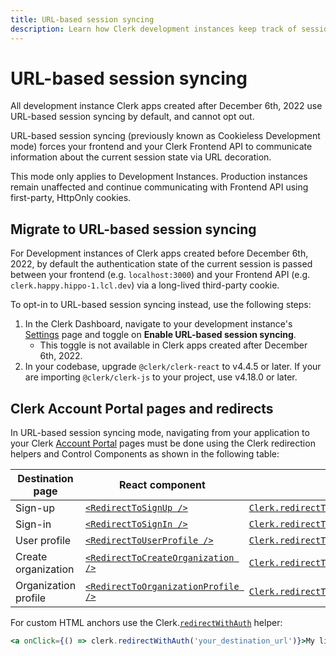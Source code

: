 ```yaml
---
title: URL-based session syncing
description: Learn how Clerk development instances keep track of session state.
---
```


# URL-based session syncing

<Callout type="warning">
All development instance Clerk apps created after December 6th, 2022 use URL-based session syncing by default, and cannot opt out.
</Callout>

URL-based session syncing (previously known as Cookieless Development mode) forces your frontend and your Clerk Frontend API to communicate information about the current session state via URL decoration.

<Callout type="info">
  This mode only applies to Development Instances. Production instances remain unaffected and continue communicating with Frontend API using first-party, HttpOnly cookies.
</Callout>

## Migrate to URL-based session syncing

For Development instances of Clerk apps created before December 6th, 2022, by default the authentication state of the current session is passed between your frontend (e.g. `localhost:3000`) and your Frontend API (e.g. `clerk.happy.hippo-1.lcl.dev`) via a long-lived third-party cookie.

To opt-in to URL-based session syncing instead, use the following steps:

1. In the Clerk Dashboard, navigate to your development instance's [Settings](https://dashboard.clerk.com/last-active?path=settings) page and toggle on **Enable URL-based session syncing**.
    - This toggle is not available in Clerk apps created after December 6th, 2022.
1. In your codebase, upgrade `@clerk/clerk-react` to v4.4.5 or later. If your are importing `@clerk/clerk-js` to your project, use v4.18.0 or later.

## Clerk Account Portal pages and redirects

In URL-based session syncing mode, navigating from your application to your Clerk [Account Portal](/docs/account-portal/overview) pages must be done using the Clerk redirection helpers and Control Components as shown in the following table:

| Destination page | React component | Helper |
| --- | --- | --- |
| Sign-up | [`<RedirectToSignUp />`](/docs/components/control/redirect-to-signup) | [`Clerk.redirectToSignUp()`](/docs/references/javascript/clerk/redirect-methods#redirect-to-sign-up) |
| Sign-in | [`<RedirectToSignIn />`](/docs/components/control/redirect-to-signin) | [`Clerk.redirectToSignIn()`](/docs/references/javascript/clerk/redirect-methods#redirect-to-sign-in) |
| User profile | [`<RedirectToUserProfile />`](/docs/components/control/redirect-to-userprofile) | [`Clerk.redirectToUserProfile()`](/docs/references/javascript/clerk/redirect-methods#redirect-to-user-profile) |
| Create organization | [`<RedirectToCreateOrganization />`](/docs/components/control/redirect-to-createorganization) | [`Clerk.redirectToCreateOrganization()`](/docs/references/javascript/clerk/redirect-methods#redirect-to-create-organization) |
| Organization profile | [`<RedirectToOrganizationProfile />`](/docs/components/control/redirect-to-organizationprofile) | [`Clerk.redirectToOrganizationProfile()`](/docs/references/javascript/clerk/redirect-methods#redirect-to-organization-profile) |

For custom HTML anchors use the Clerk.[`redirectWithAuth`](/docs/references/javascript/clerk/redirect-methods#redirect-with-auth) helper:

```jsx
<a onClick={() => clerk.redirectWithAuth('your_destination_url')}>My link</a>
```